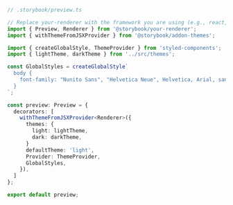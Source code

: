 ```ts
// .storybook/preview.ts

// Replace your-renderer with the framework you are using (e.g., react, vue3)
import { Preview, Renderer } from '@storybook/your-renderer';
import { withThemeFromJSXProvider } from '@storybook/addon-themes';

import { createGlobalStyle, ThemeProvider } from 'styled-components';
import { lightTheme, darkTheme } from '../src/themes';

const GlobalStyles = createGlobalStyle`
  body {
    font-family: "Nunito Sans", "Helvetica Neue", Helvetica, Arial, sans-serif;
  }
`;

const preview: Preview = {
  decorators: [
    withThemeFromJSXProvider<Renderer>({
      themes: {
        light: lightTheme,
        dark: darkTheme,
      }
      defaultTheme: 'light',
      Provider: ThemeProvider,
      GlobalStyles,
    }),
  ]
};

export default preview;
```
